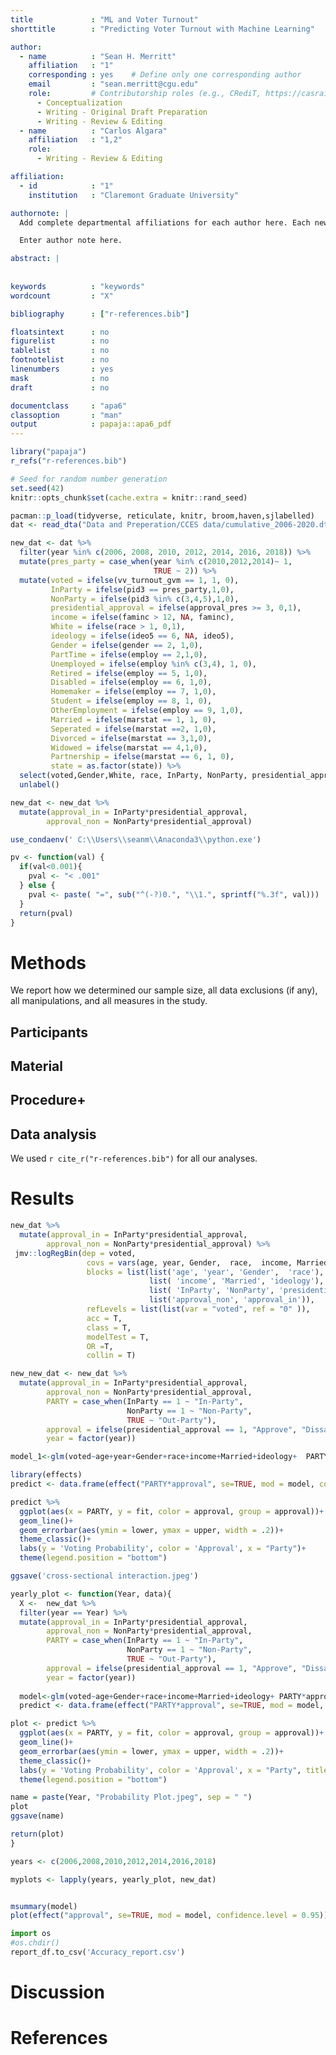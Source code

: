 ```yaml
---
title             : "ML and Voter Turnout"
shorttitle        : "Predicting Voter Turnout with Machine Learning"

author: 
  - name          : "Sean H. Merritt"
    affiliation   : "1"
    corresponding : yes    # Define only one corresponding author
    email         : "sean.merritt@cgu.edu"
    role:         # Contributorship roles (e.g., CRediT, https://casrai.org/credit/)
      - Conceptualization
      - Writing - Original Draft Preparation
      - Writing - Review & Editing
  - name          : "Carlos Algara"
    affiliation   : "1,2"
    role:
      - Writing - Review & Editing

affiliation:
  - id            : "1"
    institution   : "Claremont Graduate University"

authornote: |
  Add complete departmental affiliations for each author here. Each new line herein must be indented, like this line.

  Enter author note here.

abstract: |
 
  
keywords          : "keywords"
wordcount         : "X"

bibliography      : ["r-references.bib"]

floatsintext      : no
figurelist        : no
tablelist         : no
footnotelist      : no
linenumbers       : yes
mask              : no
draft             : no

documentclass     : "apa6"
classoption       : "man"
output            : papaja::apa6_pdf
---
```


```r
library("papaja")
r_refs("r-references.bib")
```

```r
# Seed for random number generation
set.seed(42)
knitr::opts_chunk$set(cache.extra = knitr::rand_seed)
```

```r
pacman::p_load(tidyverse, reticulate, knitr, broom,haven,sjlabelled)
dat <- read_dta("Data and Preperation/CCES data/cumulative_2006-2020.dta")

new_dat <- dat %>% 
  filter(year %in% c(2006, 2008, 2010, 2012, 2014, 2016, 2018)) %>%
  mutate(pres_party = case_when(year %in% c(2010,2012,2014)~ 1,
                                TRUE ~ 2)) %>%
  mutate(voted = ifelse(vv_turnout_gvm == 1, 1, 0),
         InParty = ifelse(pid3 == pres_party,1,0),
         NonParty = ifelse(pid3 %in% c(3,4,5),1,0),
         presidential_approval = ifelse(approval_pres >= 3, 0,1),
         income = ifelse(faminc > 12, NA, faminc),
         White = ifelse(race > 1, 0,1),
         ideology = ifelse(ideo5 == 6, NA, ideo5),
         Gender = ifelse(gender == 2, 1,0),
         PartTime = ifelse(employ == 2,1,0),
         Unemployed = ifelse(employ %in% c(3,4), 1, 0),
         Retired = ifelse(employ == 5, 1,0),
         Disabled = ifelse(employ == 6, 1,0),
         Homemaker = ifelse(employ == 7, 1,0),
         Student = ifelse(employ == 8, 1, 0),
         OtherEmployment = ifelse(employ == 9, 1,0),
         Married = ifelse(marstat == 1, 1, 0),
         Seperated = ifelse(marstat ==2, 1,0),
         Divorced = ifelse(marstat == 3,1,0),
         Widowed = ifelse(marstat == 4,1,0),
         Partnership = ifelse(marstat == 6, 1, 0),
         state = as.factor(state)) %>% 
  select(voted,Gender,White, race, InParty, NonParty, presidential_approval, PartTime, Unemployed, Retired, Disabled, Homemaker, Student, OtherEmployment, Married, Seperated, Divorced, Widowed, Partnership, age, income, ideology, year, state) %>% 
  unlabel()

new_dat <- new_dat %>% 
  mutate(approval_in = InParty*presidential_approval,
        approval_non = NonParty*presidential_approval) 

use_condaenv(' C:\\Users\\seanm\\Anaconda3\\python.exe')

pv <- function(val) {
  if(val<0.001){
    pval <- "< .001"
  } else {
    pval <- paste( "=", sub("^(-?)0.", "\\1.", sprintf("%.3f", val)))
  }
  return(pval)
}
```


# Methods
We report how we determined our sample size, all data exclusions (if any), all manipulations, and all measures in the study. <!-- 21-word solution (Simmons, Nelson & Simonsohn, 2012; retrieved from http://ssrn.com/abstract=2160588) -->


## Participants

## Material

## Procedure+

## Data analysis
We used `r cite_r("r-references.bib")` for all our analyses.


# Results




```r
new_dat %>% 
  mutate(approval_in = InParty*presidential_approval,
        approval_non = NonParty*presidential_approval) %>% 
 jmv::logRegBin(dep = voted,
                 covs = vars(age, year, Gender,  race,  income, Married, ideology,InParty, NonParty, presidential_approval, approval_non, approval_in),
                 blocks = list(list('age', 'year', 'Gender',  'race'),
                               list( 'income', 'Married', 'ideology'),
                               list( 'InParty', 'NonParty', 'presidential_approval'), 
                               list('approval_non', 'approval_in')),
                 refLevels = list(list(var = "voted", ref = "0" )), 
                 acc = T,
                 class = T,
                 modelTest = T, 
                 OR =T, 
                 collin = T)
```
```r
new_new_dat <- new_dat %>% 
  mutate(approval_in = InParty*presidential_approval,
        approval_non = NonParty*presidential_approval,
        PARTY = case_when(InParty == 1 ~ "In-Party",
                          NonParty == 1 ~ "Non-Party",
                          TRUE ~ "Out-Party"),
        approval = ifelse(presidential_approval == 1, "Approve", "Dissaprove"),
        year = factor(year))

model_1<-glm(voted~age+year+Gender+race+income+Married+ideology+  PARTY*approval,data=new_new_dat, family = binomial(link = "logit"))

library(effects)
predict <- data.frame(effect("PARTY*approval", se=TRUE, mod = model, confidence.level = 0.95))

predict %>% 
  ggplot(aes(x = PARTY, y = fit, color = approval, group = approval))+
  geom_line()+
  geom_errorbar(aes(ymin = lower, ymax = upper, width = .2))+
  theme_classic()+
  labs(y = 'Voting Probability', color = 'Approval', x = "Party")+
  theme(legend.position = "bottom")

ggsave('cross-sectional interaction.jpeg')

yearly_plot <- function(Year, data){
  X <-  new_dat %>%
  filter(year == Year) %>% 
  mutate(approval_in = InParty*presidential_approval,
        approval_non = NonParty*presidential_approval,
        PARTY = case_when(InParty == 1 ~ "In-Party",
                          NonParty == 1 ~ "Non-Party",
                          TRUE ~ "Out-Party"),
        approval = ifelse(presidential_approval == 1, "Approve", "Dissaprove"),
        year = factor(year)) 
  
  model<-glm(voted~age+Gender+race+income+Married+ideology+ PARTY*approval,data=X, family = binomial(link = "logit"))
  predict <- data.frame(effect("PARTY*approval", se=TRUE, mod = model, confidence.level = 0.95))

plot <- predict %>% 
  ggplot(aes(x = PARTY, y = fit, color = approval, group = approval))+
  geom_line()+
  geom_errorbar(aes(ymin = lower, ymax = upper, width = .2))+
  theme_classic()+
  labs(y = 'Voting Probability', color = 'Approval', x = "Party", title = Year)+
  theme(legend.position = "bottom")

name = paste(Year, "Probability Plot.jpeg", sep = " ")
plot
ggsave(name)

return(plot)
}

years <- c(2006,2008,2010,2012,2014,2016,2018)

myplots <- lapply(years, yearly_plot, new_dat)


msummary(model)
plot(effect("approval", se=TRUE, mod = model, confidence.level = 0.95))
```

```python
import os
#os.chdir()
report_df.to_csv('Accuracy_report.csv')
```

# Discussion


\newpage

# References

\begingroup
\setlength{\parindent}{-0.5in}
\setlength{\leftskip}{0.5in}

<div id="refs" custom-style="Bibliography"></div>
\endgroup
